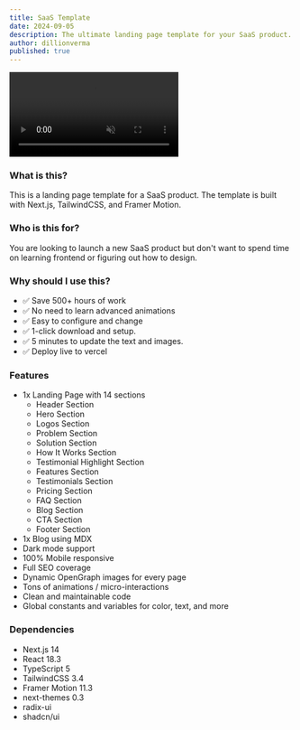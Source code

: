 ```yaml
---
title: SaaS Template
date: 2024-09-05
description: The ultimate landing page template for your SaaS product.
author: dillionverma
published: true
---
```


<div className="flex max-w-[800px] flex-col gap-4">
  <video
    autoPlay
    loop
    muted
    src="/saas-demo.mp4"
    className="w-full rounded-xl border shadow-2xl"
  />
  <div className="flex w-full flex-col gap-2 sm:flex-row">
    <RepoDownload repo={"saas-template"} owner={"magicuidesign"} />
    <TemplatePreview href="https://saas-boilerplate-fawn.vercel.app/">
      Live Preview
    </TemplatePreview>
  </div>
</div>

### What is this?

This is a landing page template for a SaaS product. The template is built with Next.js, TailwindCSS, and Framer Motion.

### Who is this for?

You are looking to launch a new SaaS product but don't want to spend time on learning frontend or figuring out how to design.

### Why should I use this?

- ✅ Save 500+ hours of work
- ✅ No need to learn advanced animations
- ✅ Easy to configure and change
- ✅ 1-click download and setup.
- ✅ 5 minutes to update the text and images.
- ✅ Deploy live to vercel

### Features

- 1x Landing Page with 14 sections
  - Header Section
  - Hero Section
  - Logos Section
  - Problem Section
  - Solution Section
  - How It Works Section
  - Testimonial Highlight Section
  - Features Section
  - Testimonials Section
  - Pricing Section
  - FAQ Section
  - Blog Section
  - CTA Section
  - Footer Section
- 1x Blog using MDX
- Dark mode support
- 100% Mobile responsive
- Full SEO coverage
- Dynamic OpenGraph images for every page
- Tons of animations / micro-interactions
- Clean and maintainable code
- Global constants and variables for color, text, and more

### Dependencies

- Next.js 14
- React 18.3
- TypeScript 5
- TailwindCSS 3.4
- Framer Motion 11.3
- next-themes 0.3
- radix-ui
- shadcn/ui
